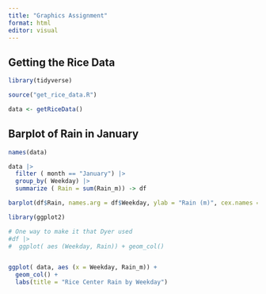 ```yaml
---
title: "Graphics Assignment"
format: html
editor: visual
---
```


## Getting the Rice Data

```r

library(tidyverse)

source("get_rice_data.R")

data <- getRiceData()

```

## Barplot of Rain in January 
```r
names(data)

data |> 
  filter ( month == "January") |>
  group_by( Weekday) |>
  summarize ( Rain = sum(Rain_m)) -> df

barplot(df$Rain, names.arg = df$Weekday, ylab = "Rain (m)", cex.names = 0.5, xlab = "Weekday", main = "Rice Center Rain by Weekday in January")

```

```r
library(ggplot2)

# One way to make it that Dyer used
#df |>
#  ggplot( aes (Weekday, Rain)) + geom_col()


ggplot( data, aes (x = Weekday, Rain_m)) +
  geom_col() +
  labs(title = "Rice Center Rain by Weekday")

```


